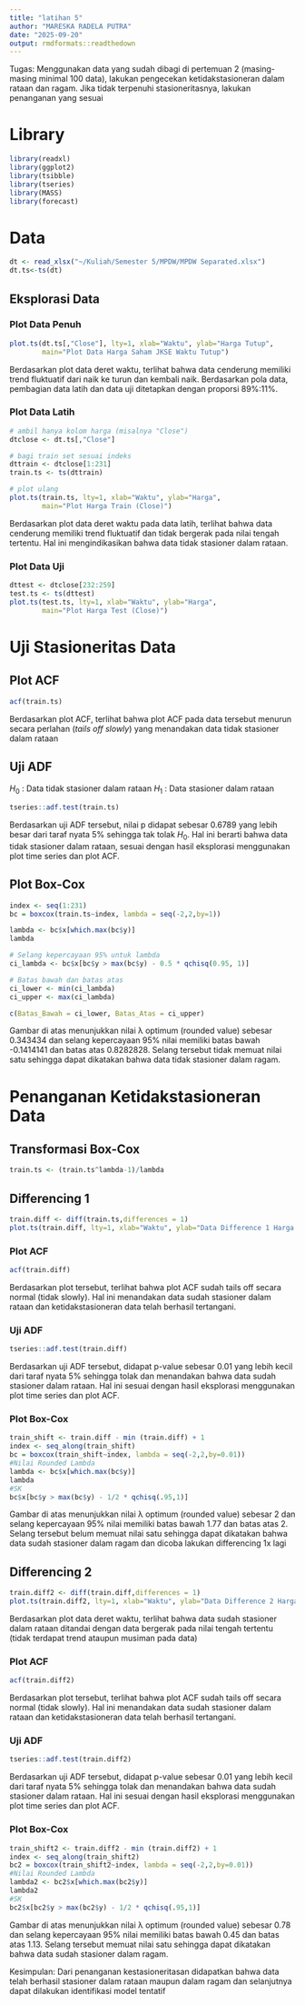 ```yaml
---
title: "latihan 5"
author: "MARESKA RADELA PUTRA"
date: "2025-09-20"
output: rmdformats::readthedown
---
```


Tugas:
Menggunakan data yang sudah dibagi di pertemuan 2 (masing-masing minimal 100 data), lakukan pengecekan ketidakstasioneran dalam rataan dan ragam. Jika tidak terpenuhi stasioneritasnya, lakukan penanganan yang sesuai

# Library

```r
library(readxl)
library(ggplot2)
library(tsibble)
library(tseries)
library(MASS)
library(forecast)
```

# Data

```r
dt <- read_xlsx("~/Kuliah/Semester 5/MPDW/MPDW Separated.xlsx")
dt.ts<-ts(dt)
```

## Eksplorasi Data

### Plot Data Penuh

```r
plot.ts(dt.ts[,"Close"], lty=1, xlab="Waktu", ylab="Harga Tutup",
        main="Plot Data Harga Saham JKSE Waktu Tutup")
```

Berdasarkan plot data deret waktu, terlihat bahwa data cenderung memiliki trend fluktuatif dari naik ke turun dan kembali naik. Berdasarkan pola data, pembagian data latih dan data uji ditetapkan dengan proporsi 89%:11%.

### Plot Data Latih

```r
# ambil hanya kolom harga (misalnya "Close")
dtclose <- dt.ts[,"Close"]

# bagi train set sesuai indeks
dttrain <- dtclose[1:231]
train.ts <- ts(dttrain)

# plot ulang
plot.ts(train.ts, lty=1, xlab="Waktu", ylab="Harga",
        main="Plot Harga Train (Close)")

```

Berdasarkan plot data deret waktu pada data latih, terlihat bahwa data cenderung memiliki trend fluktuatif dan tidak bergerak pada nilai tengah tertentu. Hal ini mengindikasikan bahwa data tidak stasioner dalam rataan.

### Plot Data Uji

```r
dttest <- dtclose[232:259]
test.ts <- ts(dttest)
plot.ts(test.ts, lty=1, xlab="Waktu", ylab="Harga",
        main="Plot Harga Test (Close)")

```

# Uji Stasioneritas Data

## Plot ACF

```r
acf(train.ts)
```

Berdasarkan plot ACF, terlihat bahwa plot ACF pada data tersebut menurun secara perlahan (*tails off slowly*) yang menandakan data tidak stasioner dalam rataan

## Uji ADF

$H_0$ : Data tidak stasioner dalam rataan
$H_1$ : Data stasioner dalam rataan

```r
tseries::adf.test(train.ts)
```

Berdasarkan uji ADF tersebut, nilai p didapat sebesar 0.6789 yang lebih besar dari taraf nyata 5% sehingga tak tolak $H_0$. Hal ini berarti bahwa data tidak stasioner dalam rataan, sesuai dengan hasil eksplorasi menggunakan plot time series dan plot ACF.

## Plot Box-Cox

```r
index <- seq(1:231)
bc = boxcox(train.ts~index, lambda = seq(-2,2,by=1))
```

```r
lambda <- bc$x[which.max(bc$y)]
lambda
```

```r
# Selang kepercayaan 95% untuk lambda
ci_lambda <- bc$x[bc$y > max(bc$y) - 0.5 * qchisq(0.95, 1)]

# Batas bawah dan batas atas
ci_lower <- min(ci_lambda)
ci_upper <- max(ci_lambda)

c(Batas_Bawah = ci_lower, Batas_Atas = ci_upper)
```

Gambar di atas menunjukkan nilai λ optimum (rounded value) sebesar 0.343434 dan selang kepercayaan 95% nilai memiliki batas bawah -0.1414141 dan batas atas 0.8282828. Selang tersebut tidak memuat nilai satu sehingga dapat dikatakan bahwa data tidak stasioner dalam ragam.

# Penanganan Ketidakstasioneran Data

## Transformasi Box-Cox

```r
train.ts <- (train.ts^lambda-1)/lambda
```

## Differencing 1

```r
train.diff <- diff(train.ts,differences = 1) 
plot.ts(train.diff, lty=1, xlab="Waktu", ylab="Data Difference 1 Harga Tutup", main="Plot Difference 1 Harga Tutup")
```

### Plot ACF

```r
acf(train.diff)
```

Berdasarkan plot tersebut, terlihat bahwa plot ACF sudah tails off secara normal (tidak slowly). Hal ini menandakan data sudah stasioner dalam rataan dan ketidakstasioneran data telah berhasil tertangani.

### Uji ADF

```r
tseries::adf.test(train.diff)
```

Berdasarkan uji ADF tersebut, didapat p-value sebesar 0.01 yang lebih kecil dari taraf nyata 5% sehingga tolak dan menandakan bahwa data sudah stasioner dalam rataan. Hal ini sesuai dengan hasil eksplorasi menggunakan plot time series dan plot ACF.

### Plot Box-Cox

```r
train_shift <- train.diff - min (train.diff) + 1
index <- seq_along(train_shift)
bc = boxcox(train_shift~index, lambda = seq(-2,2,by=0.01))
#Nilai Rounded Lambda
lambda <- bc$x[which.max(bc$y)]
lambda
#SK
bc$x[bc$y > max(bc$y) - 1/2 * qchisq(.95,1)]

```

Gambar di atas menunjukkan nilai λ optimum (rounded value) sebesar 2 dan selang kepercayaan 95% nilai memiliki batas bawah 1.77 dan batas atas 2. Selang tersebut belum memuat nilai satu sehingga dapat dikatakan bahwa data sudah stasioner dalam ragam dan dicoba lakukan differencing 1x lagi

## Differencing 2

```r
train.diff2 <- diff(train.diff,differences = 1) 
plot.ts(train.diff2, lty=1, xlab="Waktu", ylab="Data Difference 2 Harga Tutup", main="Plot Difference 2 Harga Tutup")
```

Berdasarkan plot data deret waktu, terlihat bahwa data sudah stasioner dalam rataan ditandai dengan data bergerak pada nilai tengah tertentu (tidak terdapat trend ataupun musiman pada data)

### Plot ACF

```r
acf(train.diff2)
```

Berdasarkan plot tersebut, terlihat bahwa plot ACF sudah tails off secara normal (tidak slowly). Hal ini menandakan data sudah stasioner dalam rataan dan ketidakstasioneran data telah berhasil tertangani.

### Uji ADF

```r
tseries::adf.test(train.diff2)
```

Berdasarkan uji ADF tersebut, didapat p-value sebesar 0.01 yang lebih kecil dari taraf nyata 5% sehingga tolak dan menandakan bahwa data sudah stasioner dalam rataan. Hal ini sesuai dengan hasil eksplorasi menggunakan plot time series dan plot ACF.

### Plot Box-Cox

```r
train_shift2 <- train.diff2 - min (train.diff2) + 1
index <- seq_along(train_shift2)
bc2 = boxcox(train_shift2~index, lambda = seq(-2,2,by=0.01))
#Nilai Rounded Lambda
lambda2 <- bc2$x[which.max(bc2$y)]
lambda2
#SK
bc2$x[bc2$y > max(bc2$y) - 1/2 * qchisq(.95,1)]

```

Gambar di atas menunjukkan nilai λ optimum (rounded value) sebesar 0.78 dan selang kepercayaan 95% nilai memiliki batas bawah 0.45 dan batas atas 1.13. Selang tersebut memuat nilai satu sehingga dapat dikatakan bahwa data sudah stasioner dalam ragam.

Kesimpulan: Dari penanganan kestasioneritasan didapatkan bahwa data telah berhasil stasioner dalam rataan maupun dalam ragam dan selanjutnya dapat dilakukan identifikasi model tentatif

